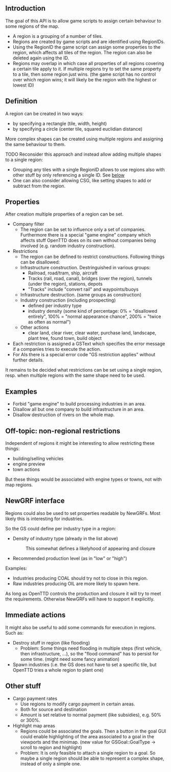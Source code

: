 == Introduction ==

The goal of this API is to allow game scripts to assign certain behaviour to some regions of the map.
* A region is a grouping of a number of tiles.
* Regions are created by game scripts and are identified using RegionIDs.
* Using the RegionID the game script can assign some properties to the region, which affects all tiles of the region. The region can also be deleted again using the ID.
* Regions may overlap in which case all properties of all regions covering a certain tile apply to it. If multiple regions try to set the same property to a tile, then some region just wins. (the game script has no control over which region wins; it will likely be the region with the highest or lowest ID)


== Definition ==

A region can be created in two ways:
* by specifying a rectangle (tile, width, height)
* by specifying a circle (center tile, squared euclidian distance)
More complex shapes can be created using multiple regions and assigning the same behaviour to them.

TODO Reconsider this approach and instead allow adding multiple shapes to a single region:
* Grouping any tiles with a single RegionID allows to use regions also with other stuff by only referencing a single ID. See [[#Other_stuff|below]]
* One can also consider allowing CSG, like setting shapes to add or subtract from the region.

== Properties ==

After creation multiple properties of a region can be set.
* Company filter
** The region can be set to influence only a set of companies. Furthermore there is a special "game engine" company which affects stuff OpenTTD does on its own without companies being involved (e.g. random industry construction).
* Restrictions
** The region can be defined to restrict constructions. Following things can be disallowed:
** Infrastructure construction. Destringuished in various groups:
*** Railroad, road/tram, ship, aircraft
*** Tracks (rail, road, canal), bridges (over the region), tunnels (under the region), stations, depots
*** "Tracks" include "convert rail" and waypoints/buoys
** Infrastructure destruction. (same groups as construction)
** Industry construction (including prospecting)
*** defined per industry type
*** industry density (some kind of percentage: 0% = "disallowed entirely", 100% = "normal appearance chance", 200% = "twice as often as normal")
** Other actions
*** clear land, clear river, clear water, purchase land, landscape, plant tree, found town, build object
* Each restriction is assigned a GSText which specifies the error message if a companies tries to execute the action.
* For AIs there is a special error code "GS restriction applies" without further details.

It remains to be decided what restrictions can be set using a single region, resp. when multiple regions with the same shape need to be used.

== Examples ==

* Forbid "game engine" to build processing industries in an area.
* Disallow all but one company to build infrastructure in an area.
* Disallow destruction of rivers on the whole map.


== Off-topic: non-regional restrictions ==

Independent of regions it might be interesting to allow restricting these things:
* building/selling vehicles
* engine preview
* town actions
But these things would be associated with engine types or towns, not with map regions.


== NewGRF interface ==

Regions could also be used to set properties readable by NewGRFs.
Most likely this is interesting for industries.

So the GS could define per industry type in a region:
* Density of industry type (already in the list above)
*: This somewhat defines a likelyhood of appearing and closure
* Recommended production level (as in "low" or "high")

Examples:
* Industries producing COAL should try not to close in this region.
* Raw industries producing OIL are more likely to spawn here.

As long as OpenTTD controls the production and closure it will try to meet the requirements.
Otherwise NewGRFs will have to support it explicitly.


== Immediate actions ==

It might also be useful to add some commands for execution in regions. Such as:
* Destroy stuff in region (like flooding)
** Problem: Some things need flooding in multiple steps (first vehicle, then infrastructure, ...), so the "flood command" has to persist for some time. (might need some fancy animation)
* Spawn industries (i.e. the GS does not have to set a specific tile, but OpenTTD tries a whole region to plant one)


== Other stuff ==

* Cargo payment rates
** Use regions to modify cargo payment in certain areas.
** Both for source and destination
** Amount is set relative to normal payment (like subsidies), e.g. 50% or 300%.
* Highlight map areas
** Regions could be associated the goals. Then a button in the goal GUI could enable highlighting of the area associated to a goal in the viewports and the minimap. (new value for GSGoal::GoalType -> scroll to region and highlight)
** Problem: It is only feasible to attach a single region to a goal. So maybe a single region should be able to represent a complex shape, instead of only a simple one.